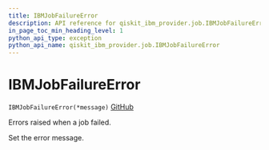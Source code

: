 ```yaml
---
title: IBMJobFailureError
description: API reference for qiskit_ibm_provider.job.IBMJobFailureError
in_page_toc_min_heading_level: 1
python_api_type: exception
python_api_name: qiskit_ibm_provider.job.IBMJobFailureError
---
```


# IBMJobFailureError

<span id="qiskit_ibm_provider.job.IBMJobFailureError" />

`IBMJobFailureError(*message)` [GitHub](https://github.com/Qiskit/qiskit-ibm-provider/tree/stable/0.10/qiskit_ibm_provider/job/exceptions.py#L32-L35 "view source code")

Errors raised when a job failed.

Set the error message.

